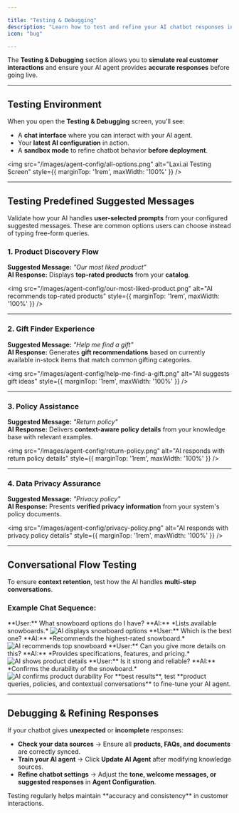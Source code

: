 ```yaml
---

title: "Testing & Debugging"
description: "Learn how to test and refine your AI chatbot responses in real-time."
icon: "bug"

---
```


The **Testing & Debugging** section allows you to **simulate real customer interactions** and ensure your AI agent provides **accurate responses** before going live.  

---

## Testing Environment  

When you open the **Testing & Debugging** screen, you’ll see:  
- A **chat interface** where you can interact with your AI agent.  
- Your **latest AI configuration** in action.  
- A **sandbox mode** to refine chatbot behavior **before deployment**.  

<img src="/images/agent-config/all-options.png" alt="Laxi.ai Testing Screen" style={{ marginTop: '1rem', maxWidth: '100%' }} />

---

## Testing Predefined Suggested Messages

Validate how your AI handles **user-selected prompts** from your configured suggested messages. These are common options users can choose instead of typing free-form queries.

### **1. Product Discovery Flow**  

**Suggested Message:** *"Our most liked product"*  
**AI Response:** Displays **top-rated products** from your **catalog**.  

<img src="/images/agent-config/our-most-liked-product.png" alt="AI recommends top-rated products" style={{ marginTop: '1rem', maxWidth: '100%' }} />

---

### **2. Gift Finder Experience**  

**Suggested Message:** *"Help me find a gift"*  
**AI Response:** Generates **gift recommendations** based on currently available in-stock items that match common gifting categories.  

<img src="/images/agent-config/help-me-find-a-gift.png" alt="AI suggests gift ideas" style={{ marginTop: '1rem', maxWidth: '100%' }} />

---

### **3. Policy Assistance**  

**Suggested Message:** *"Return policy"*  
**AI Response:** Delivers **context-aware policy details** from your knowledge base with relevant examples.  

<img src="/images/agent-config/return-policy.png" alt="AI responds with return policy details" style={{ marginTop: '1rem', maxWidth: '100%' }} />

---

### **4. Data Privacy Assurance**  

**Suggested Message:** *"Privacy policy"*  
**AI Response:** Presents **verified privacy information** from your system's policy documents.  

<img src="/images/agent-config/privacy-policy.png" alt="AI responds with privacy policy details" style={{ marginTop: '1rem', maxWidth: '100%' }} />

---

## Conversational Flow Testing  

To ensure **context retention**, test how the AI handles **multi-step conversations**.

### **Example Chat Sequence:**

<Steps>
  <Step title="User Inquiry: Snowboard Options | AI Response: Product Listing">
    **User:** What snowboard options do I have?  
    **AI:** *Lists available snowboards.*  
    <img src="/images/agent-config/snowboard-options.png" alt="AI displays snowboard options" style={{ marginTop: '1rem', maxWidth: '100%' }} />
  </Step>

  <Step title="User Request: Best Recommendation | AI Response: Top-rated Selection">
    **User:** Which is the best one?  
    **AI:** *Recommends the highest-rated snowboard.*  
    <img src="/images/agent-config/best-snowboard.png" alt="AI recommends top snowboard" style={{ marginTop: '1rem', maxWidth: '100%' }} />
  </Step>

  <Step title="User Follow-up: Detailed Information | AI Response: Product Specifications">
    **User:** Can you give more details on this?  
    **AI:** *Provides specifications, features, and pricing.*  
    <img src="/images/agent-config/more-details-snowboard.png" alt="AI shows product details" style={{ marginTop: '1rem', maxWidth: '100%' }} />
  </Step>

  <Step title="User Concern: Durability Check | AI Response: Quality Assurance">
    **User:** Is it strong and reliable?  
    **AI:** *Confirms the durability of the snowboard.*  
    <img src="/images/agent-config/is-it-strong.png" alt="AI confirms product durability" style={{ marginTop: '1rem', maxWidth: '100%' }} />
  </Step>
</Steps>

<Tip>
For **best results**, test **product queries, policies, and contextual conversations** to fine-tune your AI agent.
</Tip>

---

## Debugging & Refining Responses  

If your chatbot gives **unexpected** or **incomplete** responses:  

- **Check your data sources** → Ensure all **products, FAQs, and documents** are correctly synced.  
- **Train your AI agent** → Click **Update AI Agent** after modifying knowledge sources.  
- **Refine chatbot settings** → Adjust the **tone, welcome messages, or suggested responses** in **Agent Configuration**.  

<Info>
Testing regularly helps maintain **accuracy and consistency** in customer interactions.
</Info>
